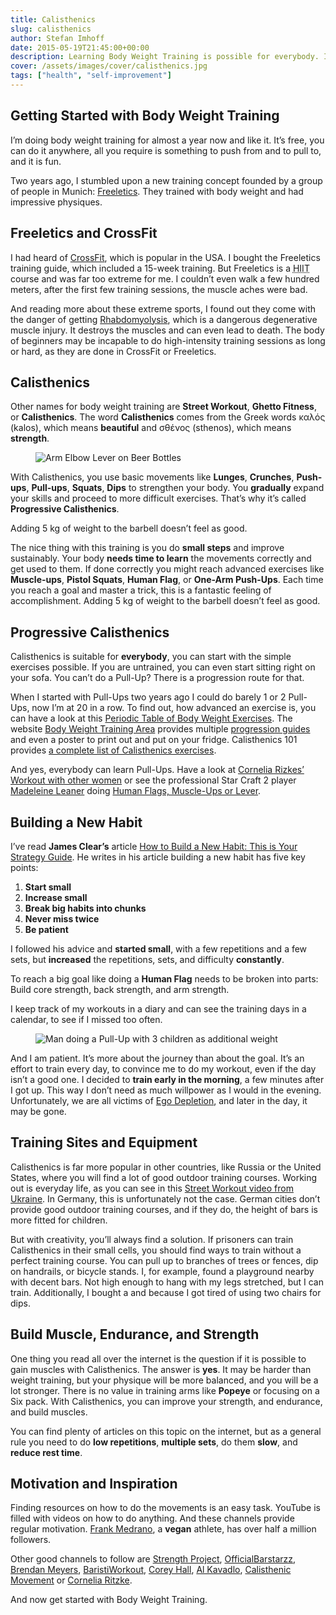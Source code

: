```yaml
---
title: Calisthenics
slug: calisthenics
author: Stefan Imhoff
date: 2015-05-19T21:45:00+00:00
description: Learning Body Weight Training is possible for everybody. It’s free, you can do it anywhere, you need no gym or expensive equipment to train, and you can improve constantly.
cover: /assets/images/cover/calisthenics.jpg
tags: ["health", "self-improvement"]
---
```


## Getting Started with Body Weight Training

I’m doing body weight training for almost a year now and like it. It’s free, you can do it anywhere, all you require is something to push from and to pull to, and it is fun.

Two years ago, I stumbled upon a new training concept founded by a group of people in Munich: [Freeletics](https://www.freeletics.com/). They trained with body weight and had impressive physiques.

## Freeletics and CrossFit

I had heard of [CrossFit](https://www.crossfit.com/), which is popular in the USA. I bought the Freeletics training guide, which included a 15-week training. But Freeletics is a <abbr title="High-Intensity Interval Training">HIIT</abbr> course and was far too extreme for me. I couldn’t even walk a few hundred meters, after the first few training sessions, the muscle aches were bad.

And reading more about these extreme sports, I found out they come with the danger of getting [Rhabdomyolysis](https://medium.com/@ericrobertson/crossfits-dirty-little-secret-97bcce70356d), which is a dangerous degenerative muscle injury. It destroys the muscles and can even lead to death. The body of beginners may be incapable to do high-intensity training sessions as long or hard, as they are done in CrossFit or Freeletics.

## Calisthenics

Other names for body weight training are **Street Workout**, **Ghetto Fitness**, or **Calisthenics**. The word **Calisthenics** comes from the Greek words καλός (kalos), which means **beautiful** and σθένος (sthenos), which means **strength**.

<Figure caption="Arm Elbow Lever on Beer Bottles">
	<Image
		src="/assets/images/posts/calisthenics-arm-elbow-lever.jpg"
		alt="Arm Elbow Lever on Beer Bottles"
	/>
</Figure>

With Calisthenics, you use basic movements like **Lunges**, **Crunches**, **Push-ups**, **Pull-ups**, **Squats**, **Dips** to strengthen your body. You **gradually** expand your skills and proceed to more difficult exercises. That’s why it’s called **Progressive Calisthenics**.

<Pullquote>Adding 5 kg of weight to the barbell doesn’t feel as good.</Pullquote>

The nice thing with this training is you do **small steps** and improve sustainably. Your body **needs time to learn** the movements correctly and get used to them. If done correctly you might reach advanced exercises like **Muscle-ups**, **Pistol Squats**, **Human Flag**, or **One-Arm Push-Ups**. Each time you reach a goal and master a trick, this is a fantastic feeling of accomplishment. Adding 5 kg of weight to the barbell doesn’t feel as good.

## Progressive Calisthenics

Calisthenics is suitable for **everybody**, you can start with the simple exercises possible. If you are untrained, you can even start sitting right on your sofa. You can’t do a Pull-Up? There is a progression route for that.

When I started with Pull-Ups two years ago I could do barely 1 or 2 Pull-Ups, now I’m at 20 in a row. To find out, how advanced an exercise is, you can have a look at this [Periodic Table of Body Weight Exercises](http://strength.stack52.com/periodic-table-of-bodyweight-exercises/). The website [Body Weight Training Area](https://bodyweighttrainingarena.com/) provides multiple [progression guides](https://bodyweighttrainingarena.com/progressive-calisthenics/) and even a poster to print out and put on your fridge. Calisthenics 101 provides [a complete list of Calisthenics exercises](https://www.calisthenics-101.co.uk/blogs/a-complete-list-of-calisthenics-exercises).

And yes, everybody can learn Pull-Ups. Have a look at [Cornelia Rizkes’ Workout with other women](https://youtu.be/FfClYaCzx5U) or see the professional Star Craft 2 player [Madeleine Leaner](https://www.youtube.com/user/MaddeLisk) doing [Human Flags, Muscle-Ups or Lever](https://youtu.be/-ag2gAcbp9M).

## Building a New Habit

I’ve read **James Clear’s** article [How to Build a New Habit: This is Your Strategy Guide](https://jamesclear.com/habit-guide). He writes in his article building a new habit has five key points:

1. **Start small**
2. **Increase small**
3. **Break big habits into chunks**
4. **Never miss twice**
5. **Be patient**

I followed his advice and **started small**, with a few repetitions and a few sets, but **increased** the repetitions, sets, and difficulty **constantly**.

To reach a big goal like doing a **Human Flag** needs to be broken into parts: Build core strength, back strength, and arm strength.

I keep track of my workouts in a diary and can see the training days in a calendar, to see if I missed too often.

<Figure caption="If a father of three can do it, what is your excuse?">
	<Image
		src="/assets/images/posts/calisthenics-best-dad-ever.jpg"
		alt="Man doing a Pull-Up with 3 children as additional weight"
	/>
</Figure>

And I am patient. It’s more about the journey than about the goal. It’s an effort to train every day, to convince me to do my workout, even if the day isn’t a good one. I decided to **train early in the morning**, a few minutes after I got up. This way I don’t need as much willpower as I would in the evening. Unfortunately, we are all victims of [Ego Depletion](https://en.wikipedia.org/wiki/Ego_depletion), and later in the day, it may be gone.

## Training Sites and Equipment

Calisthenics is far more popular in other countries, like Russia or the United States, where you will find a lot of good outdoor training courses. Working out is everyday life, as you can see in this [Street Workout video from Ukraine](https://youtu.be/bvLQZVnz5WM). In Germany, this is unfortunately not the case. German cities don’t provide good outdoor training courses, and if they do, the height of bars is more fitted for children.

But with creativity, you’ll always find a solution. If prisoners can train Calisthenics in their small cells, you should find ways to train without a perfect training course. You can pull up to branches of trees or fences, dip on handrails, or bicycle stands. I, for example, found a playground nearby with decent bars. Not high enough to hang with my legs stretched, but I can train. Additionally, I bought a <AffiliateLink asin="B00EZ24BC2" text="Doorway Pull-Up Bar" /> and <AffiliateLink asin="B0088I92VY" text="Dip Bars" /> because I got tired of using two chairs for dips.

## Build Muscle, Endurance, and Strength

One thing you read all over the internet is the question if it is possible to gain muscles with Calisthenics. The answer is **yes**. It may be harder than weight training, but your physique will be more balanced, and you will be a lot stronger. There is no value in training arms like **Popeye** or focusing on a Six pack. With Calisthenics, you can improve your strength, and endurance, and build muscles.

You can find plenty of articles on this topic on the internet, but as a general rule you need to do **low repetitions**, **multiple sets**, do them **slow**, and **reduce rest time**.

## Motivation and Inspiration

Finding resources on how to do the movements is an easy task. YouTube is filled with videos on how to do anything. And these channels provide regular motivation. [Frank Medrano](https://youtu.be/mvJHw64fxgQ), a **vegan** athlete, has over half a million followers.

Other good channels to follow are [Strength Project](https://www.youtube.com/user/strengthproject), [OfficialBarstarzz](https://www.youtube.com/user/OfficialBarstarzz), [Brendan Meyers](https://www.youtube.com/user/leftyjrpro), [BaristiWorkout](https://www.youtube.com/user/baristiworkout), [Corey Hall](https://www.youtube.com/user/cth38881), [Al Kavadlo](https://www.youtube.com/user/alkavadlo), [Calisthenic Movement](https://www.youtube.com/user/Calisthenicmovement) or [Cornelia Ritzke](https://www.youtube.com/user/ConnyBerlin).

And now get started with Body Weight Training.
